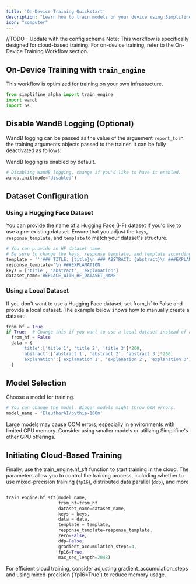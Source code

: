 ```yaml
---
title: 'On-Device Training Quickstart'
description: "Learn how to train models on your device using Simplifine."
icon: "computer"
---
```


//TODO - Update with the config schema
<Note>
Note: This workflow is specifically designed for cloud-based training. For on-device training, refer to the On-Device Training Workflow section.
</Note>

## On-Device Training with `train_engine`

This workflow is optimized for training on your own infrastucture.

```python
from simplifine_alpha import train_engine
import wandb
import os
```

## Disable WandB Logging (Optional)
WandB logging can be passed as the value of the arguement `report_to` in the training arguments objects passed to the trainer. It can be fully deactivated as follows:

<Note>
WandB logging is enabled by default. 
</Note>

``` python
# Disabling WandB logging, change if you'd like to have it enabled.
wandb.init(mode='disabled')
```

## Dataset Configuration
### Using a Hugging Face Dataset
You can provide the name of a Hugging Face (HF) dataset if you'd like to use a pre-existing dataset. Ensure that you adjust the `keys`, `response_template`, and `template` to match your dataset's structure.

```python
# You can provide an HF dataset name.
# Be sure to change the keys, response template, and template accordingly.
template = '''### TITLE: {title}\n ### ABSTRACT: {abstract}\n ###EXPLANATION: {explanation}'''
response_template='\n ###EXPLANATION:'
keys = ['title', 'abstract', 'explanation']
dataset_name='REPLACE_WITH_HF_DATASET_NAME'
```

### Using a Local Dataset
If you don't want to use a Hugging Face dataset, set from_hf to False and provide a local dataset. The example below shows how to manually create a dataset:

``` python
from_hf = True
if True:  # Change this if you want to use a local dataset instead of a Hugging Face dataset.
  from_hf = False
  data = {
      'title':['title 1', 'title 2', 'title 3']*200,
      'abstract':['abstract 1', 'abstract 2', 'abstract 3']*200,
      'explanation':['explanation 1', 'explanation 2', 'explanation 3']*200
  }
```

## Model Selection
Choose a model for training. 
``` python
# You can change the model. Bigger models might throw OOM errors.
model_name = 'EleutherAI/pythia-160m'
```
<Warning>
Large models may cause OOM errors, especially in environments with limited GPU memory. Consider using smaller models or utilizing Simplifine's other GPU offerings.
</Warning>

## Initiating Cloud-Based Training
Finally, use the train_engine.hf_sft function to start training in the cloud. The parameters allow you to control the training process, including whether to use mixed-precision training (`fp16`), distributed data parallel (`ddp`), and more

``` python

train_engine.hf_sft(model_name,
                    from_hf=from_hf
                    dataset_name=dataset_name,
                    keys = keys,
                    data = data,
                    template = template,
                    response_template=response_template, 
                    zero=False,
                    ddp=False,
                    gradient_accumulation_steps=4,
                    fp16=True,
                    max_seq_length=2048)
```
<Tip>
  For efficient cloud training, consider adjusting gradient_accumulation_steps and using mixed-precision (`fp16=True`) to reduce memory usage.
</Tip>
